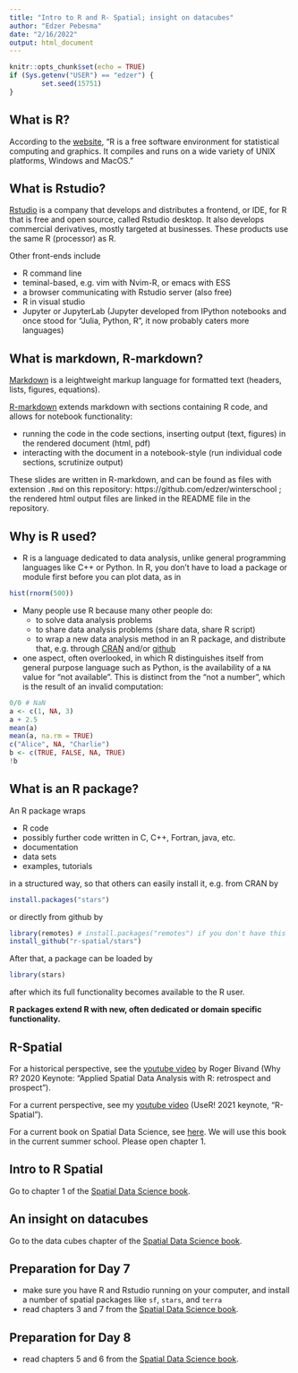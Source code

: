 ```yaml
---
title: "Intro to R and R- Spatial; insight on datacubes"
author: "Edzer Pebesma"
date: "2/16/2022"
output: html_document
---
```


```r
knitr::opts_chunk$set(echo = TRUE)
if (Sys.getenv("USER") == "edzer") {
		set.seed(15751)
}
```

## What is R?

According to the [website](https://r-project.org), "R is a free
software environment for statistical computing and graphics. It
compiles and runs on a wide variety of UNIX platforms, Windows
and MacOS."


## What is Rstudio?

[Rstudio](https://rstudio.com/) is a company that develops and
distributes a frontend, or IDE, for R that is free and open source,
called Rstudio desktop. It also develops commercial derivatives,
mostly targeted at businesses. These products use the same R
(processor) as R.

Other front-ends include 

* R command line
* teminal-based, e.g. vim with Nvim-R, or emacs with ESS
* a browser communicating with Rstudio server (also free)
* R in visual studio
* Jupyter or JupyterLab (Jupyter developed from IPython notebooks and once stood for "Julia, Python, R", it now probably caters more languages)

## What is markdown, R-markdown?

[Markdown](https://en.wikipedia.org/wiki/Markdown) is a leightweight
markup language for formatted text (headers, lists, figures, equations). 

[R-markdown](https://rmarkdown.rstudio.com/) extends markdown with 
sections containing R code, and allows for notebook functionality:

* running the code in the code sections, inserting output (text, figures) in the rendered document (html, pdf)
* interacting with the document in a notebook-style (run individual code sections, scrutinize output)

These slides are written in R-markdown, and can be found as files with extension `.Rmd` on this repository: https://github.com/edzer/winterschool ; the rendered html output files are linked in the README file in the repository.

## Why is R used?

* R is a language dedicated to data analysis, unlike general programming languages like C++ or Python. In R, you don't have to load a package or module first before you can plot data, as in
 
```r
hist(rnorm(500))
```

* Many people use R because many other people do:
    * to solve data analysis problems
    * to share data analysis problems (share data, share R script)
    * to wrap a new data analysis method in an R package, and distribute that, e.g. through [CRAN](https://cran.r-project.org/) and/or [github](https://github.com/r-spatial/stars)

* one aspect, often overlooked, in which R distinguishes itself from general purpose language such as Python, is the availability of a `NA` value for "not available". This is distinct from the "not a number", which is the result of an invalid computation:

```r
0/0 # NaN
a <- c(1, NA, 3)
a + 2.5
mean(a)
mean(a, na.rm = TRUE)
c("Alice", NA, "Charlie")
b <- c(TRUE, FALSE, NA, TRUE)
!b
```

## What is an R package?

An R package wraps

* R code
* possibly further code written in C, C++, Fortran, java, etc.
* documentation
* data sets
* examples, tutorials

in a structured way, so that others can easily install it, e.g. from CRAN by

```r
install.packages("stars")
```

or directly from github by

```r
library(remotes) # install.packages("remotes") if you don't have this
install_github("r-spatial/stars")
```

After that, a package can be loaded by

```r
library(stars)
```

after which its full functionality becomes available to the R user.

**R packages extend R with new, often dedicated or domain specific functionality.**


## R-Spatial

For a historical perspective, see the [youtube video](https://www.youtube.com/watch?v=mEAyQ8bv1zU) by Roger Bivand (Why R? 2020 Keynote: "Applied Spatial Data Analysis with R: retrospect and prospect").

For a current perspective, see my [youtube video](https://www.youtube.com/watch?v=cK08bxUJn5A) (UseR! 2021 keynote, "R-Spatial").

For a current book on Spatial Data Science, see [here](https://r-spatial.org/book). We will use this book in the current summer school. Please open chapter 1.


## Intro to R Spatial

Go to chapter 1 of the [Spatial Data Science book](https://r-spatial.org/book).

## An insight on datacubes

Go to the data cubes chapter of the [Spatial Data Science book](https://r-spatial.org/book).

## Preparation for Day 7

* make sure you have R and Rstudio running on your computer, and install a number of spatial packages like `sf`, `stars`, and `terra`
* read chapters 3 and 7 from the [Spatial Data Science book](https://r-spatial.org/book).

## Preparation for Day 8

* read chapters 5 and 6 from the [Spatial Data Science book](https://r-spatial.org/book).

